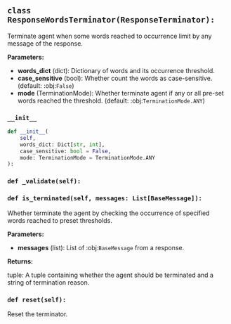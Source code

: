 <a id="camel.terminators.response_terminator"></a>

<a id="camel.terminators.response_terminator.ResponseWordsTerminator"></a>

## `class ResponseWordsTerminator(ResponseTerminator):`

Terminate agent when some words reached to occurrence
limit by any message of the response.

**Parameters:**

- **words_dict** (dict): Dictionary of words and its occurrence threshold.
- **case_sensitive** (bool): Whether count the words as case-sensitive. (default: :obj:`False`)
- **mode** (TerminationMode): Whether terminate agent if any or all pre-set words reached the threshold. (default: :obj:`TerminationMode.ANY`)

<a id="camel.terminators.response_terminator.ResponseWordsTerminator.__init__"></a>

### `__init__`

```python
def __init__(
    self,
    words_dict: Dict[str, int],
    case_sensitive: bool = False,
    mode: TerminationMode = TerminationMode.ANY
):
```

<a id="camel.terminators.response_terminator.ResponseWordsTerminator._validate"></a>

### `def _validate(self):`

<a id="camel.terminators.response_terminator.ResponseWordsTerminator.is_terminated"></a>

### `def is_terminated(self, messages: List[BaseMessage]):`

Whether terminate the agent by checking the occurrence
of specified words reached to preset thresholds.

**Parameters:**

- **messages** (list): List of :obj:`BaseMessage` from a response.

**Returns:**

  tuple: A tuple containing whether the agent should be
terminated and a string of termination reason.

<a id="camel.terminators.response_terminator.ResponseWordsTerminator.reset"></a>

### `def reset(self):`

Reset the terminator.
